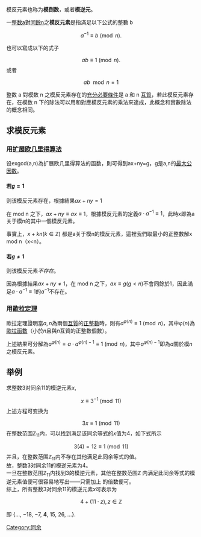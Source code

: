 {{noteTA
|G1=Math
}}

模反元素也称为'''模倒数'''，或者'''模逆元'''。

一[[整数|整数]]a對[[同餘|同餘]]n之'''模反元素'''是指滿足以下公式的整數 b
:<math>a^{-1} \equiv b \pmod{n}.</math>

也可以寫成以下的式子
:<math>ab \equiv 1 \pmod{n}.</math>
或者
:<math>ab \mod{n} = 1</math>

整数 a 對模数 n 之模反元素存在的[[充分必要條件|充分必要條件]]是 a 和 n [[互質|互質]]，若此模反元素存在，在模数 n 下的除法可以用和對應模反元素的乘法來達成，此概念和實數除法的概念相同。

== 求模反元素 ==
=== 用[[扩展欧几里得算法|扩展欧几里得算法]] ===

设exgcd(a,n)為扩展欧几里得算法的函数，則可得到ax+ny=g，g是a,n的[[最大公因数|最大公因数]]。

==== 若<math>g=1</math> ====
则该模反元素存在，根據結果<math>ax+ny=1</math>

在 mod n 之下，<math>ax+ny \equiv ax \equiv 1</math>，根據模反元素的定義<math>a \cdot a^{-1} \equiv 1</math>，此時x即為a关于模n的其中一個模反元素。

事實上，<math>x+kn(k \in \mathbb{Z})</math> 都是a关于模n的模反元素，這裡我們取最小的正整數解x mod n（x<n）。

==== 若<math>g\ne 1</math> ====
则该模反元素''不存在''。

因為根據結果<math>ax+ny\ne 1</math>，在 mod n 之下，<math>ax \equiv g(g<n)</math>不會同餘於<math>1</math>，因此滿足<math>a \cdot a^{-1} \equiv 1</math>的<math>a^{-1}</math>不存在。


=== 用[[歐拉定理_(數論)|歐拉定理]] ===

歐拉定理證明當<math>a,n</math>為兩個[[互質|互質]]的[[正整數|正整數]]時，則有<math>a^{\varphi(n)} \equiv 1 \pmod n</math>，其中<math>\varphi(n)</math>為[[歐拉函數|歐拉函數]]（小於<math>n</math>且與<math>n</math>互質的正整數個數）。

上述結果可分解為<math>a^{\varphi(n)} = a \cdot a^{\varphi(n) - 1} \equiv 1 \pmod n</math>，其中<math>a^{\varphi(n) - 1}</math>即為<math>a</math>關於模<math>n</math>之模反元素。

== 举例 ==
求整数3对同余11的模逆元素''x'',
:<math>x \equiv 3^{-1} \pmod{11}</math>
上述方程可变换为
:<math>3x \equiv 1 \pmod{11}</math>
在整数范围<math>\mathbb{Z}_{11}</math>内，可以找到满足该同余等式的''x''值为4，如下式所示
:<math>3 (4) = 12 \equiv 1 \pmod{11}</math>
并且，在整数范围<math>\mathbb{Z}_{11}</math>内不存在其他满足此同余等式的值。<br />

故，整数3对同余11的模逆元素为4。<br />

一旦在整数范围<math>\mathbb{Z}_{11}</math>内找到3的模逆元素，其他在整数范围<math>\mathbb{Z}</math> 内满足此同余等式的模逆元素值便可很容易地写出——只需加上{{nowrap|1=''m'' = ''11''}} 的倍数便可。<br />

综上，所有整数3对同余11的模逆元素''x''可表示为

:<math>4 + (11 \cdot z ), z \in \mathbb{Z}</math>

即 {..., −18, −7, '''4''', 15, 26, ...}.

{{algebra-stub}}
{{numtheory-stub}}

[[Category:同余|Category:同余]]
